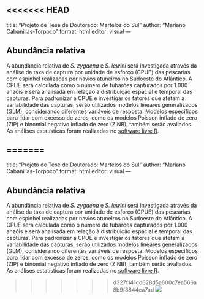 <<<<<<< HEAD
---
title: "Projeto de Tese de Doutorado: Martelos do Sul"
author: "Mariano Cabanillas-Torpoco"
format: html
editor: visual
---


## Abundância relativa

A abundância relativa de *S. zygaena* e *S. lewini* será investigada através da análise da taxa de captura por unidade de esforço (CPUE) das pescarias com espinhel realizadas por navios atuneiros no Sudoeste do Atlântico. A CPUE será calculada como o número de tubarões capturados por 1.000 anzóis e será analisada em relação à distribuição espacial e temporal das capturas. Para padronizar a CPUE e investigar os fatores que afetam a variabilidade das capturas, serão utilizados modelos lineares generalizados (GLM), considerando diferentes variáveis de resposta. Modelos específicos para lidar com excesso de zeros, como os modelos Poisson inflado de zero (ZIP) e binomial negativo inflado de zero (ZINB), também serão avaliados. As análises estatísticas foram realizadas no [software livre R](https://cran.r-project.org/).

=======
---
title: "Projeto de Tese de Doutorado: Martelos do Sul"
author: "Mariano Cabanillas-Torpoco"
format: html
editor: visual
---


## Abundância relativa

A abundância relativa de *S. zygaena* e *S. lewini* será investigada através da análise da taxa de captura por unidade de esforço (CPUE) das pescarias com espinhel realizadas por navios atuneiros no Sudoeste do Atlântico. A CPUE será calculada como o número de tubarões capturados por 1.000 anzóis e será analisada em relação à distribuição espacial e temporal das capturas. Para padronizar a CPUE e investigar os fatores que afetam a variabilidade das capturas, serão utilizados modelos lineares generalizados (GLM), considerando diferentes variáveis de resposta. Modelos específicos para lidar com excesso de zeros, como os modelos Poisson inflado de zero (ZIP) e binomial negativo inflado de zero (ZINB), também serão avaliados. As análises estatísticas foram realizadas no [software livre R](https://cran.r-project.org/).

>>>>>>> d327f141dd628d5a600c7ea566a8b9f8844ea7ad
![](webcpue.png)